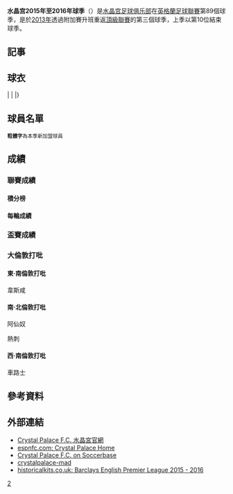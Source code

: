 {{noteTA
|G1=足球|G2=FAcup|G3=EPL
}}
{{Infobox Football club season
| club               = [[水晶宫足球俱乐部|水晶宮]]<br />''Crystal Palace''
| season             = [[2015年至2016年英格蘭足球超級聯賽|2015–16年]]
| manager            = {{flagicon|ENG}} [[阿兰·帕德鲁|-{zh-hans:阿兰·帕德鲁; zh-hk:阿倫·柏祖;}-]]
| chrtitle           = 聯席主席
| chairman           = {{flagicon|UK}} 史提夫·巴利殊<br>（Steve Parish）<br>{{flagicon|UK}} 史堤芬·寶雲<br>（Stephen Browett）
| stdtitle           = 主場球場             
| stadium            = [[塞尔赫斯特公园球场|塞尔赫斯特公园球场]] 
| league             = [[英格兰足球超级联赛|英超聯賽]]
| league result      = 第 {{0}}？ 位
| cup1               = [[英格蘭足總盃|足總盃]]
| cup1 result        = 第 ？ 圈
| cup2               = [[英格蘭聯賽盃|聯賽盃]]
| cup2 result        = 第 ？ 圈
| league topscorer   = ？球<br /><!--{{flagicon|ENG}} [[格連·梅利|-{zh-hans:格伦·默里; zh-hk:格連·梅利;}-]]<br />（Glenn Murray）-->
| season topscorer   = ？球<br /><!--{{flagicon|ENG}} [[杜韋·加爾|-{zh-hans:德怀特·盖尔; zh-hk:韋特·基爾;}-]]<br />（Dwight Gayle）-->
| highest attendance = 聯賽及所有賽事：？人 <br /><!--對 [[埃弗顿足球俱乐部|-{zh-hans:埃弗顿;zh-hk:愛華頓;}-]]<br />（[[英超|英超]]，2015.01.31）-->
| lowest attendance  = 聯賽：？人 <br /><!--對 [[斯托克城足球俱乐部|-{zh-hans:斯托克城;zh-hk:史篤城;}-]]<br />（[[英超|英超]]，2014.12.13）--><br />所有賽事：？人 <br /><!--對 [[纽卡斯尔联足球俱乐部|-{zh-hans:纽卡斯尔联;zh-hk:紐卡素;}-]]<br />（[[英格蘭聯賽盃|聯賽盃]]，2014.09.24）-->
| average attendance = ？人<!--<small>（只計主場聯賽）</small>-->
| prevseason         = [[水晶宫2014年至2015年球季|2014–15]]
| nextseason         = [[水晶宫2016年至2017年球季|2016–17]]
}}
'''水晶宫2015年至2016年球季'''（{{lang-en|'''2015–16 Crystal Palace F.C. season'''}}）是[[水晶宫足球俱乐部|水晶宫足球俱乐部]]在[[英格蘭足球聯賽|英格蘭足球聯賽]]第89個球季，是於[[水晶宫2012年至2013年球季|2013年]]透過附加賽升班重返[[英格兰足球超级联赛|頂級聯賽]]的第三個球季，上季以第10位結束球季。

== 記事 ==

== 球衣 ==
{{Fb_kit header}}
|
{{Football kit
| align        = none center 
| pattern_la   = _crystalpalace1516h
| pattern_ra   = _crystalpalace1516h
| pattern_b    = _crystalpalace1516h
| pattern_sh   = _crystalpalace1516h
| pattern_so   = _crystalpalace1516h
| leftarm      =
| rightarm     =
| shorts       =
| socks        = 0000FF
| body         =
| title        = 主場球衣
}}
|
{{Football kit
| align        = none center 
|pattern_la    = _crystalpalace1516a
|pattern_b     = _crystalpalace1516a
|pattern_ra    = _crystalpalace1516a
|pattern_sh    =
|pattern_so    = _crystalpalace1516a
|leftarm       =
|body          =
|rightarm      =
|shorts        = FFFFFF
|socks         =
| title        = 作客球衣
}}
|}

== 球員名單 ==
<small>'''粗體字'''為本季新加盟球員</small>

== 成績 ==
=== 聯賽成績 ===
==== 積分榜 ====

==== 每輪成績 ====

=== 盃賽成績 ===

=== 大倫敦打吡 ===
==== 東·南倫敦打吡 ====
;韋斯咸

==== 南·北倫敦打吡 ====
;阿仙奴

;熱刺

==== 西·南倫敦打吡 ====
;車路士

==參考資料==
{{reflist}}

==外部連結==
* [https://web.archive.org/web/20021201110542/http://www.cpfc.premiumtv.co.uk/ Crystal Palace F.C. 水晶宮官網]
* [http://www.espnfc.us/club/crystal-palace/384/index espnfc.com: Crystal Palace Home] {{Wayback|url=http://www.espnfc.us/club/crystal-palace/384/index |date=20150629064002 }}
* [http://www.soccerbase.com/teams2.sd?teamid=646 Crystal Palace F.C. on Soccerbase] {{Wayback|url=http://www.soccerbase.com/teams2.sd?teamid=646 |date=20090109010230 }}
* [http://www.crystalpalace-mad.co.uk/ crystalpalace-mad] {{Wayback|url=http://www.crystalpalace-mad.co.uk/ |date=20110902033904 }}
* [http://www.historicalkits.co.uk/English_Football_League/season/2015-2016/premier-league.html historicalkits.co.uk: Barclays English Premier League 2015 - 2016] {{Wayback|url=http://www.historicalkits.co.uk/English_Football_League/season/2015-2016/premier-league.html |date=20150629061401 }}

[[Category:水晶宮足球會|2]]
